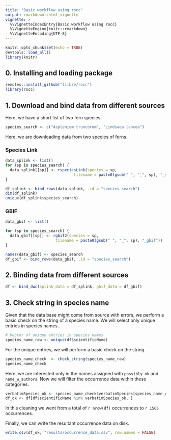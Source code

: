 ```yaml
---
title: "Basic workflow using rocc"
output: rmarkdown::html_vignette
vignette: >
  %\VignetteIndexEntry{Basic workflow using rocc}
  %\VignetteEngine{knitr::rmarkdown}
  %\VignetteEncoding{UTF-8}
---
```


```r
knitr::opts_chunk$set(echo = TRUE)
devtools::load_all()
library(knitr)
```

## 0. Installing and loading package

```r
remotes::install_github("liibre/rocc")
library(rocc)
```

## 1. Download and bind data from different sources

Here, we have a short list of two fern species. 

```r
species_search <- c("Asplenium truncorum", "Lindsaea lancea")
```

Here, we are downloading data from two species of ferns.

### Species Link

```r
data_splink <- list()
for (sp in species_search) {
  data_splink[[sp]] <- rspeciesLink(species = sp, 
                              filename = paste0(gsub(" ", "_", sp), "_splink"))
}

df_splink <- bind_rows(data_splink, .id = "species_search") 
dim(df_splink)
unique(df_splink$species_search)
```

### GBIF

```r
data_gbif <- list()

for (sp in species_search) {
  data_gbif[[sp]] <- rgbif2(species = sp, 
                      filename = paste0(gsub(" ", "_", sp), "_gbif"))
}

names(data_gbif) <- species_search
df_gbif <- bind_rows(data_gbif, .id = "species_search")
```


## 2. Binding data from different sources

```r
df <- bind_dwc(splink_data = df_splink, gbif_data = df_gbif)
```

## 3. Check string in species name

Given that the data base might come from source with errors, we perform a basic check on the string of a species name. We will select only unique entries in species names.

```r
# Vector of unique entries in species names
species_name_raw <- unique(df$scientificName)
```

For the unique entries, we will perform a basic check on the string.

```r
species_name_check  <- check_string(species_name_raw)
species_name_check
```

Here, we are interested only in the names assigned with `possibly_ok` and `name_w_authors`. Now we will filter the occurrence data within these categories. 

```r
verbatimSpecies_ok <- species_name_check$verbatimSpecies[species_name_check$speciesStatus %in% c("possibly_ok", "name_w_authors")]
df_ok <- df[df$scientificName %in% verbatimSpecies_ok, ]

```

In this cleaning we went from a total of `r nrow(df)` occurrences to `r 1505` occurrences. 

Finally, we can write the resultant occurrence data on disk. 

```r
write.csv(df_ok, "results/occurrence_data.csv", row.names = FALSE)
```

